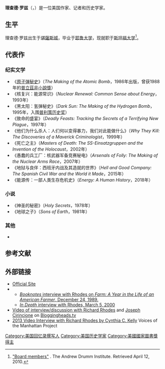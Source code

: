 {{Expand language|1=en|time=2020-08-12T00:54:27+00:00}}
{{Infobox writer <!-- For more information see [[:Template:Infobox_Writer/doc|:Template:Infobox Writer/doc]]. --> 
| name         = 理查德·罗兹
| image        = Richard Rhodes.jpg
| image_size      = 200px
| alt          = Richard Rhodes at a book signing in Atlanta, Georgia, in 2004
| caption       = 2004的理查德·罗兹
| birth_name    = 
| birth_date    = {{Birth date and age|1937|07|04|}}
| birth_place   = 美国堪萨斯州[[堪薩斯城_(堪薩斯州)|堪薩斯城]]
| death_date    = <!-- {{Death date and age|Year|Month|Day|Year|Month|Day}} -->
| death_place   = 
| resting_place = 
| occupation    = 作家、历史学家

| citizenship   = 
| education     = 
| alma_mater     = [[耶鲁大学|耶鲁大学]]
| period        = 1970–现在
| genre         = 当代史
| subject       = 
| movement      = 
| notableworks  = 
| spouse        = Ginger Rhodes
| partner       = 
| children      = 
| relatives     = 
| awards        = 
| signature     = 
| signature_alt = 
| website      = {{URL|RichardRhodes.com}}
| portaldisp    = 
}}
'''理查德·罗兹'''（{{lang-en|Richard Rhodes}}，{{bd|1937年|7月4日||}}）是一位美国作家、记者和历史学家。

== 生平 ==
理查德·罗兹出生于[[堪薩斯城_(堪薩斯州)|堪薩斯城]]，毕业于[[耶鲁大学|耶鲁大学]]，现就职于[[斯坦福大学|斯坦福大学]]<ref>[http://www.drummfarm.org/wwa_bm.html "Board members"] {{Wayback|url=http://www.drummfarm.org/wwa_bm.html |date=20120301042457 }}. The Andrew Drumm Institute. Retrieved April 12, 2010.</ref>。

==代表作==
{{external media| float = right| video1 = [https://www.c-span.org/video/?10416-1/farm-year-life-american-farmer ''Booknotes'' interview with Rhodes on ''Farm: A Year in the Life of an American Farmer'', December 24, 1989], [[C-SPAN|C-SPAN]]}} 
===纪实文学===
*《[[原子弹秘史|原子弹秘史]]》（''The Making of the Atomic Bomb''，1986年出版，曾获1988年的[[普立茲非小說獎|普立茲非小說獎]]）{{ISBN|0-671-44133-7}}
*《核复兴：能源常识》（''Nuclear Renewal: Common Sense about Energy''，1993年）{{ISBN|0-670-85207-4}}
*《黑太阳：氢弹秘史》（''Dark Sun: The Making of the Hydrogen Bomb''，1995年，入围[[普利策历史奖|普利策历史奖]]）{{ISBN|978-0684804002}}
*《致命的盛宴》（''Deadly Feasts: Tracking the Secrets of a Terrifying New Plague''，1997年）{{ISBN|0-684-82360-8}}
*《他们为什么杀人：人们何以变得暴力，我们对此能做什么》（''Why They Kill: The Discoveries of a Maverick Criminologist''，1999年）{{ISBN|0-375-40249-7}}
*《死亡之主》（''Masters of Death: The SS-Einsatzgruppen and the Invention of the Holocaust''，2002年）{{ISBN|0-375-40900-9}}
*《愚蠢的兵工厂：核武器军备竞赛秘电》（''Arsenals of Folly: The Making of the Nuclear Arms Race''，2007年）{{ISBN|978-0-375-41413-8}}
*《地狱与良伴：西班牙内战及其造就的世界》（''Hell and Good Company: The Spanish Civil War and the World it Made''，2015年）{{ISBN|978-1451696219}}
*《能源传：一部人类生存危机史》（''Energy: A Human History''，2018年）{{ISBN|978-1501105357}}
===小说===
*《神圣的秘密》（''Holy Secrets''，1978年）{{ISBN|0-385-02565-3}}
*《地球之子》（''Sons of Earth''，1981年）{{ISBN|0-698-11055-2}}
===其他===
*{{cite book |editor-last=Rhodes |editor-first=Richard | year = 1999 | title = Visions of Technology: A Century of Vital Debate about Machines, Systems, and the Human World | url = https://archive.org/details/visionsoftechnol00rhod | url-access = registration | publisher = Simon & Schuster | location = New York | isbn = 0-684-83903-2|editor-mask=1}}

== 参考文献 ==
{{reflist}}

== 外部链接 ==
*[http://www.richardrhodes.com/ Official Site] {{Wayback|url=http://www.richardrhodes.com/ |date=20210309110659 }}
*{{C-SPAN|Richard Rhodes}}
**[http://www.booknotes.org/Watch/10416-1/Richard+Rhodes.aspx ''Booknotes'' interview with Rhodes on ''Farm: A Year in the Life of an American Farmer'', December 24, 1989.] {{Wayback|url=http://www.booknotes.org/Watch/10416-1/Richard+Rhodes.aspx |date=20160323041037 }}
**[http://www.c-spanvideo.org/program/InDept ''In Depth'' interview with Rhodes, March 5, 2000]
*[http://bloggingheads.tv/diavlogs/7411 Video of interview/discussion with Richard Rhodes] {{Wayback|url=http://bloggingheads.tv/diavlogs/7411 |date=20110817073844 }} and [[Joseph_Cirincione|Joseph Cirincione]] on [[Bloggingheads.tv|Bloggingheads.tv]]
*[http://manhattanprojectvoices.org/oral-histories/richard-rhodes-interview 2013 Video Interview with Richard Rhodes by Cynthia C. Kelly] {{Wayback|url=http://manhattanprojectvoices.org/oral-histories/richard-rhodes-interview |date=20200929192516 }} Voices of the Manhattan Project
{{DEFAULTSORT:Rhodes, Richard}}
[[Category:美国回忆录撰写人|Category:美国回忆录撰写人]]
[[Category:美国历史学家|Category:美国历史学家]]
[[Category:美國國家圖書獎得主|Category:美國國家圖書獎得主]]